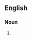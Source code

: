 ==English==

===Noun===
{{head|en|noun form|head=[[compound]] [[symbol]]s}}

# {{plural of|compound symbol|lang=en}}